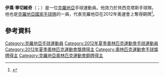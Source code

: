 '''伊萬·寧切維奇'''（{{lang-hr|Ivan Ninčević}}；{{bd|1981年|11月27日}}）是一位[[克羅地亞|克羅地亞]]手球運動員。他效力於貝西克塔斯手球隊。他也是[[克羅地亞國家手球隊|克羅地亞國家手球隊]]的一員，代表克羅地亞在2012年奧運會上奪得銅牌<ref>{{cite web |title=Ivan Ninčević |url=http://www.sports-reference.com/olympics/athletes/ni/ivan-nincevic-1.html |publisher=Sports Reference LLC |accessdate=8 August 2012 |archive-url=https://web.archive.org/web/20121214151934/http://www.sports-reference.com/olympics/athletes/ni/ivan-nincevic-1.html |archive-date=2012-12-14 |dead-url=yes }}</ref>。

==參考資料==
{{Reflist}}
{{DEFAULTSORT:Ninčević, Ivan}}
[[Category:克羅地亞手球運動員|Category:克羅地亞手球運動員]]
[[Category:2012年夏季奧林匹克運動會手球運動員|Category:2012年夏季奧林匹克運動會手球運動員]]
[[Category:2012年夏季奧林匹克運動會獎牌得主|Category:2012年夏季奧林匹克運動會獎牌得主]]
[[Category:奧林匹克運動會手球獎牌得主|Category:奧林匹克運動會手球獎牌得主]]
[[Category:克羅地亞奧林匹克運動會銅牌得主|Category:克羅地亞奧林匹克運動會銅牌得主]]